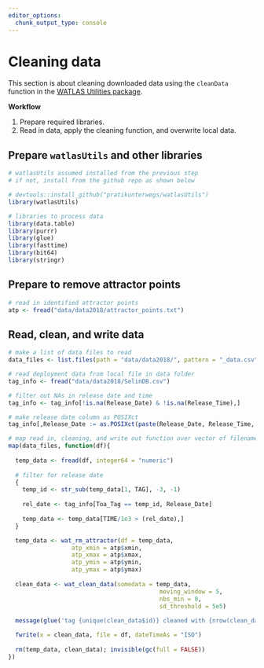 ```yaml
---
editor_options: 
  chunk_output_type: console
---
```


# Cleaning data

This section is about cleaning downloaded data using the `cleanData` function in the [WATLAS Utilities package](https://github.com/pratikunterwegs/watlasUtils).

**Workflow**

1. Prepare required libraries.
2. Read in data, apply the cleaning function, and overwrite local data.

## Prepare `watlasUtils` and other libraries

```r
# watlasUtils assumed installed from the previous step
# if not, install from the github repo as shown below

# devtools::install_github("pratikunterwegs/watlasUtils")
library(watlasUtils)

# libraries to process data
library(data.table)
library(purrr)
library(glue)
library(fasttime)
library(bit64)
library(stringr)
```

## Prepare to remove attractor points

```r
# read in identified attractor points
atp <- fread("data/data2018/attractor_points.txt")
```

## Read, clean, and write data

```r
# make a list of data files to read
data_files <- list.files(path = "data/data2018/", pattern = "_data.csv", full.names = TRUE)

# read deployment data from local file in data folder
tag_info <- fread("data/data2018/SelinDB.csv")

# filter out NAs in release date and time
tag_info <- tag_info[!is.na(Release_Date) & !is.na(Release_Time),]

# make release date column as POSIXct
tag_info[,Release_Date := as.POSIXct(paste(Release_Date, Release_Time, sep = " "), format = "%d.%m.%y %H:%M", tz = "CET")]

# map read in, cleaning, and write out function over vector of filenames
map(data_files, function(df){
  
  temp_data <- fread(df, integer64 = "numeric")
  
  # filter for release date
  {
    temp_id <- str_sub(temp_data[1, TAG], -3, -1)
    
    rel_date <- tag_info[Toa_Tag == temp_id, Release_Date]
    
    temp_data <- temp_data[TIME/1e3 > (rel_date),]
  }

  temp_data <- wat_rm_attractor(df = temp_data,
                  atp_xmin = atp$xmin,
                  atp_xmax = atp$xmax,
                  atp_ymin = atp$ymin,
                  atp_ymax = atp$ymax)
  
  clean_data <- wat_clean_data(somedata = temp_data,
                                           moving_window = 5,
                                           nbs_min = 0,
                                           sd_threshold = 5e5)
  
  message(glue('tag {unique(clean_data$id)} cleaned with {nrow(clean_data)} fixes'))

  fwrite(x = clean_data, file = df, dateTimeAs = "ISO")
  
  rm(temp_data, clean_data); invisible(gc(full = FALSE))
})

```

